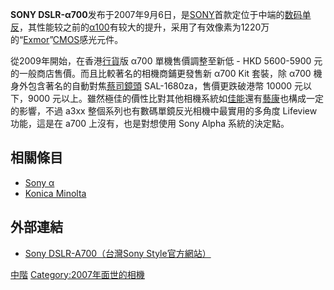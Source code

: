 {{Infobox Digicam
| image = [[File:2016_Sony_DSLR-A700.jpg|240px]]
| model = [[Sony_α|Sony α]] 700
| kind = [[數碼單鏡反光相機|數碼單鏡反光相機]]
| sensor = 12.4 百萬有效像素 [[APS|APS]]-C [[CMOS|CMOS]]
| res = 4288 × 2856 像素
| lens = Sony Alpha/Konica Minolta 接環
| shutter = 
| shutterRange = 30s - 1/8000s, B快門
| metering = 
| emode = 
| mmode = 
| farea = 11點對焦
| fmode = 
| cont = 最高 5 張/秒 (JPEG, JPEG+RAW, cRAW, RAW)
| viewfinder = 光學水平觀景窗，95%視野率，0.9x 放大率
| speedRange = Auto, 100, 200, 400, 800, 1600, 3200, 6400
| flash = Manual Pop-up: Auto, Fill-flash, Slow sync., Rear flash sync, Wireless off camera flash
| flbkt = 
| fcbkt = 
| WB =  
| wbbkt = 
| rearLCD = 3英吋TFT LCD，30.7萬畫素
| storage =  [[CompactFlash|CompactFlash]] I/II, [[Memory_Stick|Memory Stick]] Duo, [[Memory_Stick|Memory Stick]] PRO Duo
| battery = NP-FM500H 鋰電池
| weight = {{convert|690|g|abbr=on}} (未安裝電池時)
| obp = 
| madeIn = [[Japan|Japan]]
}}
'''SONY DSLR-α700'''发布于2007年9月6日，是[[SONY|SONY]]首款定位于中端的[[数码单反|数码单反]]，其性能较之前的[[DSLR-α100|α100]]有较大的提升，采用了有效像素为1220万的“[[Exmor|Exmor]]”[[CMOS|CMOS]]感光元件。

從2009年開始，在香港[[行貨|行貨]]版 α700 單機售價調整至新低 - HKD 5600-5900 元的一般商店售價。而且比較著名的相機商鋪更發售新 α700 Kit 套裝，除 α700 機身外包含著名的自動對焦[[蔡司鏡頭|蔡司鏡頭]] SAL-1680za，售價更跌破港幣 10000 元以下，9000 元以上。雖然極佳的價性比對其他相機系統如[[佳能|佳能]]還有[[藝康|藝康]]也構成一定的影響，{{fact|但由於 a700 過於進取的價格、上佳的性能而吸引更多想使用 Sony Alpha 入門級機種的人放棄入門級而直接購買 a700 這樣的中階 APS-C 相機，就這樣 Sony 的入門級機種反而被自己的中階 a700 打擊了不少銷量。}}不過 a3xx 整個系列也有數碼單鏡反光相機中最實用的多角度 Lifeview 功能，這是在 a700 上沒有，也是對想使用 Sony Alpha 系統的決定點。

==相關條目==
* [[Sony_α|Sony α]]
* [[Konica_Minolta|Konica Minolta]]

== 外部連結 ==

* {{zh-tw}}[http://www.sonystyle.com.tw/is-bin/INTERSHOP.enfinity/WFS/Sony-SonyStyle-Site/zh_TW/-/TWD/ViewProductDetail-Start?productSKU=DSLR-A700 Sony DSLR-A700（台灣Sony Style官方網站）]

{{Sony Digital Camera List}}

[[Category:索尼A接環數位單眼相機|中階]]
[[Category:2007年面世的相機|Category:2007年面世的相機]]